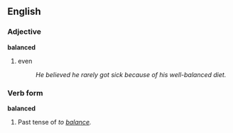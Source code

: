 ==English==

===Adjective===
'''balanced'''
# even
#:''He believed he rarely got sick because of his well-balanced diet.''

===Verb form===
'''balanced'''
# Past tense of ''to [[balance]].''